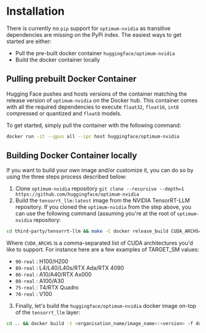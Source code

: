 <!--Copyright 2023 The HuggingFace Team. All rights reserved.

Licensed under the Apache License, Version 2.0 (the "License"); you may not use this file except in compliance with
the License. You may obtain a copy of the License at

http://www.apache.org/licenses/LICENSE-2.0

Unless required by applicable law or agreed to in writing, software distributed under the License is distributed on
an "AS IS" BASIS, WITHOUT WARRANTIES OR CONDITIONS OF ANY KIND, either express or implied. See the License for the
specific language governing permissions and limitations under the License.
-->

# Installation

There is currently no `pip` support for `optimum-nvidia` as transitive dependencies are missing on the PyPi index.
The easiest ways to get started are either:
- Pull the pre-built docker container `huggingface/optimum-nvidia`
- Build the docker container locally


## Pulling prebuilt Docker Container

Hugging Face pushes and hosts versions of the container matching the release version of `optimum-nvidia` on the Docker hub.
This container comes with all the required dependencies to execute `float32`, `float16`, `int8` compressed or quantized and `float8` models.

To get started, simply pull the container with the following command:
```bash
docker run -it --gpus all --ipc host huggingface/optimum-nvidia
```

## Building Docker Container locally

If you want to build your own image and/or customize it, you can do so by using the three steps process described below:

1. Clone `optimum-nvidia` repository `git clone --recursive --depth=1 https://github.com/huggingface/optimum-nvidia`
2. Build the `tensorrt_llm:latest` image from the NVIDIA TensorRT-LLM repository. If you cloned the `optimum-nvidia` from
the step above, you can use the following command (assuming you're at the root of `optimum-nvidia` repository:

```bash
cd third-party/tensorrt-llm && make -C docker release_build CUDA_ARCHS="<TARGET_SMs>"
```

Where `CUDA_ARCHS` is a comma-separated list of CUDA architectures you'd like to support.
For instance here are a few examples of TARGET_SM values:
- `90-real` : H100/H200
- `89-real` : L4/L40/L40s/RTX Ada/RTX 4090
- `86-real` : A10/A40/RTX Ax000
- `80-real` : A100/A30
- `75-real` : T4/RTX Quadro
- `70-real` : V100

3. Finally, let's build the `huggingface/optimum-nvidia` docker image on-top of the `tensorrt_llm` layer:

```bash
cd .. && docker build -t <organisation_name/image_name>:<version> -f docker/Dockerfile .
```

